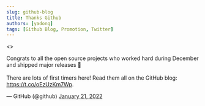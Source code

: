```yaml
---
slug: github-blog
title: Thanks Github
authors: [yadong]
tags: [Github Blog, Promotion, Twitter]
---
```


<TwitterEmbedded>
  <>
    <p lang="en" dir="ltr">
      Congrats to all the open source projects who worked hard during December and shipped major releases 🎉
      <br /><br />
      There are lots of first timers here! Read them all on the GitHub blog: 
      <a href="https://t.co/oEzUzKm7Wp">https://t.co/oEzUzKm7Wp</a>.
    </p>
    &mdash; GitHub (@github) <a href="https://twitter.com/github/status/1484671401659359235?ref_src=twsrc%5Etfw">January 21, 2022</a>
  </>
</TwitterEmbedded>
